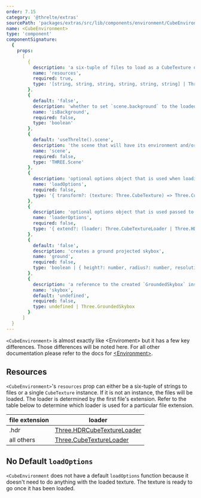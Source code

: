 ```yaml
---
order: 7.15
category: '@threlte/extras'
sourcePath: 'packages/extras/src/lib/components/environment/CubeEnvironment.svelte'
name: <CubeEnvironment>
type: 'component'
componentSignature:
  {
    props:
      [
        {
          description: 'a six-tuple of files to load as a CubeTexture or a `Three.CubeTexture` instance',
          name: 'resources',
          required: true,
          type: '[string, string, string, string, string, string] | Three.CubeTexture'
        },
        {
          default: 'false',
          description: 'whether to set `scene.background` to the loaded environment texture',
          name: 'isBackground',
          required: false,
          type: 'boolean'
        },
        {
          default: 'useThrelte().scene',
          description: 'the scene that will have its environment and/or background set',
          name: 'scene',
          required: false,
          type: 'THREE.Scene'
        },
        {
          description: 'optional options object that is used when loading the textures',
          name: 'loadOptions',
          required: false,
          type: '{ transform?: (texture: Three.CubeTexture) => Three.CubeTexture, onProgress?: (event: ProgressEvent) => void }'
        },
        {
          description: 'optional options object that is used passed to the `useLoader` function',
          name: 'loaderOptions',
          required: false,
          type: '{ extend?: (loader: Three.CubeTextureLoader | Three.HDRCubeTextureLoader) => void }'
        },
        {
          default: 'false',
          description: 'creates a ground projected skybox',
          name: 'ground',
          required: false,
          type: 'boolean | { height?: number, radius?: number, resolution?: number }'
        },
        {
          description: 'a reference to the created `GroundedSkybox` instance when using grounded projection',
          name: 'skybox',
          default: 'undefined',
          required: false,
          type: undefined | Three.GroundedSkybox
        }
      ]
  }
---
```


`<CubeEnvironment>` is almost exactly like \<Enviroment> but it has a few key differences. Those differences will be noted here. For all other documentation please refer to the docs for [\<Environment>](/docs/reference/extras/environment).

<Example path="extras/cube-environment/basic" />

## Resources

`<CubeEnvironment>`'s `resources` prop can either be a six-tuple of strings to files or a single `CubeTexture` instance. If it is not an instance, the files will be loaded. The loader is determined by the first file's extension. Refer to the table below to determine which loader is used for a particular file extension.

| file extension | loader                                                                                                                  |
| -------------- | ----------------------------------------------------------------------------------------------------------------------- |
| .hdr           | [Three.HDRCubeTextureLoader](https://github.com/mrdoob/three.js/blob/dev/examples/jsm/loaders/HDRCubeTextureLoader.js/) |
| all others     | [Three.CubeTextureLoader](https://threejs.org/docs/#api/en/loaders/CubeTextureLoader)                                   |

## No Default `loadOptions`

`<CubeEnvironment` does not have a default `loadOptions` function because it doesn't need to do anything with the loaded texture. The texture is ready to go once it has been loaded.
